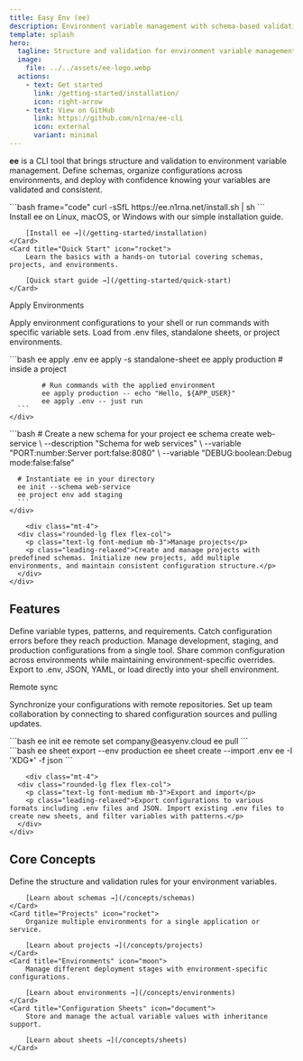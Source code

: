 ```yaml
---
title: Easy Env (ee)
description: Environment variable management with schema-based validation and multi-stage deployment support
template: splash
hero:
  tagline: Structure and validation for environment variable management
  image:
    file: ../../assets/ee-logo.webp
  actions:
    - text: Get started
      link: /getting-started/installation/
      icon: right-arrow
    - text: View on GitHub
      link: https://github.com/n1rna/ee-cli
      icon: external
      variant: minimal
---
```




**ee** is a CLI tool that brings structure and validation to environment variable management. Define schemas, organize configurations across environments, and deploy with confidence knowing your variables are validated and consistent.
<div class="flex flex-col items-center pt-6 pb-8">
  ```bash frame="code"
  curl -sSfL https://ee.n1rna.net/install.sh | sh
  ```
</div>

<CardGrid>
	<Card title="Installation" icon="add-document">
		Install ee on Linux, macOS, or Windows with our simple installation guide.

		[Install ee →](/getting-started/installation)
	</Card>
	<Card title="Quick Start" icon="rocket">
		Learn the basics with a hands-on tutorial covering schemas, projects, and environments.

		[Quick start guide →](/getting-started/quick-start)
	</Card>
</CardGrid>


<div class="space-y-16 my-12">
  <div class="grid grid-cols-1 lg:grid-cols-2 gap-8 items-start">
		<div class="mt-4">
      <div class="rounded-lg flex flex-col">
        <p class="text-lg font-medium mb-3">Apply Environments</p>
        <p class="leading-relaxed">Apply environment configurations to your shell or run commands with specific variable sets. Load from .env files, standalone sheets, or project environments.</p>
      </div>
    </div>
		<div class="m-auto w-full">
			```bash
			ee apply .env
			ee apply -s standalone-sheet
      ee apply production # inside a project

			# Run commands with the applied environment
			ee apply production -- echo "Hello, ${APP_USER}"
			ee apply .env -- just run
      ```
    </div>

  </div>
  <div class="grid grid-cols-1 lg:grid-cols-2 gap-8 items-start">
			<div class="m-auto w-full">
      ```bash
      # Create a new schema for your project
      ee schema create web-service \
        --description "Schema for web services" \
        --variable "PORT:number:Server port:false:8080" \
        --variable "DEBUG:boolean:Debug mode:false:false"

      # Instantiate ee in your directory
      ee init --schema web-service
      ee project env add staging
      ```
    </div>

		<div class="mt-4">
      <div class="rounded-lg flex flex-col">
        <p class="text-lg font-medium mb-3">Manage projects</p>
        <p class="leading-relaxed">Create and manage projects with predefined schemas. Initialize new projects, add multiple environments, and maintain consistent configuration structure.</p>
      </div>
    </div>

  </div>
</div>

## Features

<CardGrid>
	<Card title="Schema Validation" icon="approve-check">
		Define variable types, patterns, and requirements. Catch configuration errors before they reach production.
	</Card>
	<Card title="Multi-Environment Support" icon="setting">
		Manage development, staging, and production configurations from a single tool.
	</Card>
	<Card title="Variable Inheritance" icon="puzzle">
		Share common configuration across environments while maintaining environment-specific overrides.
	</Card>
	<Card title="Multiple Export Formats" icon="document">
		Export to .env, JSON, YAML, or load directly into your shell environment.
	</Card>
</CardGrid>

<div class="space-y-16 my-12">
  <div class="grid grid-cols-1 lg:grid-cols-2 gap-8 items-start">
		<div class="mt-4">
      <div class="rounded-lg flex flex-col">
        <p class="text-lg font-medium mb-3">Remote sync</p>
        <p class="leading-relaxed">Synchronize your configurations with remote repositories. Set up team collaboration by connecting to shared configuration sources and pulling updates.</p>
      </div>
    </div>
		<div class="m-auto w-full">
			```bash
			ee init
			ee remote set company@easyenv.cloud
			ee pull
      ```
    </div>

  </div>
  <div class="grid grid-cols-1 lg:grid-cols-2 gap-8 items-start">
			<div class="m-auto w-full">
```bash
ee sheet export --env production
ee sheet create --import .env
ee -I 'XDG*' -f json
```
    </div>

		<div class="mt-4">
      <div class="rounded-lg flex flex-col">
        <p class="text-lg font-medium mb-3">Export and import</p>
        <p class="leading-relaxed">Export configurations to various formats including .env files and JSON. Import existing .env files to create new sheets, and filter variables with patterns.</p>
      </div>
    </div>

  </div>
</div>

## Core Concepts

<CardGrid>
	<Card title="Schemas" icon="starship">
		Define the structure and validation rules for your environment variables.

		[Learn about schemas →](/concepts/schemas)
	</Card>
	<Card title="Projects" icon="rocket">
		Organize multiple environments for a single application or service.

		[Learn about projects →](/concepts/projects)
	</Card>
	<Card title="Environments" icon="moon">
		Manage different deployment stages with environment-specific configurations.

		[Learn about environments →](/concepts/environments)
	</Card>
	<Card title="Configuration Sheets" icon="document">
		Store and manage the actual variable values with inheritance support.

		[Learn about sheets →](/concepts/sheets)
	</Card>
</CardGrid>

<div class="text-center text-sm text-slate-500 dark:text-slate-400 mt-16 mb-8">
</div>
